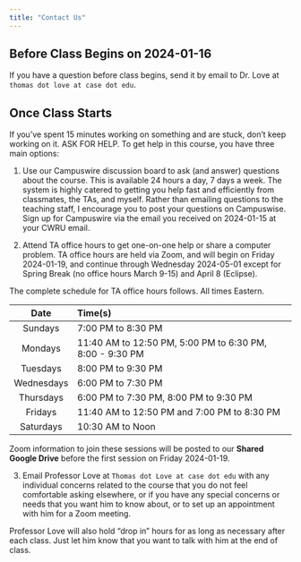 ```yaml
---
title: "Contact Us"
---
```


## Before Class Begins on 2024-01-16

If you have a question before class begins, send it by email to Dr. Love at `thomas dot love at case dot edu`.

## Once Class Starts

If you’ve spent 15 minutes working on something and are stuck, don’t keep working on it. ASK FOR HELP. To get help in this course, you have three main options:

1. Use our Campuswire discussion board to ask (and answer) questions about the course. This is available 24 hours a day, 7 days a week. The system is highly catered to getting you help fast and efficiently from classmates, the TAs, and myself. Rather than emailing questions to the teaching staff, I encourage you to post your questions on Campuswise. Sign up for Campuswire via the email you received on 2024-01-15 at your CWRU email.

2. Attend TA office hours to get one-on-one help or share a computer problem. TA office hours are held via Zoom, and will begin on Friday 2024-01-19, and continue through Wednesday 2024-05-01 except for Spring Break (no office hours March 9-15) and April 8 (Eclipse).

The complete schedule for TA office hours follows. All times Eastern.

Date | Time(s)
:-------: | :------------------
Sundays | 7:00 PM to 8:30 PM
Mondays | 11:40 AM to 12:50 PM, 5:00 PM to 6:30 PM, 8:00 - 9:30 PM
Tuesdays | 8:00 PM to 9:30 PM
Wednesdays | 6:00 PM to 7:30 PM
Thursdays | 6:00 PM to 7:30 PM, 8:00 PM to 9:30 PM
Fridays | 11:40 AM to 12:50 PM and 7:00 PM to 8:30 PM
Saturdays | 10:30 AM to Noon

Zoom information to join these sessions will be posted to our **Shared Google Drive** before the first session on Friday 2024-01-19.

3. Email Professor Love at `Thomas dot Love at case dot edu` with any individual concerns related to the course that you do not feel comfortable asking elsewhere, or if you have any special concerns or needs that you want him to know about, or to set up an appointment with him for a Zoom meeting.

Professor Love will also hold "drop in" hours for as long as necessary after each class. Just let him know that you want to talk with him at the end of class.

